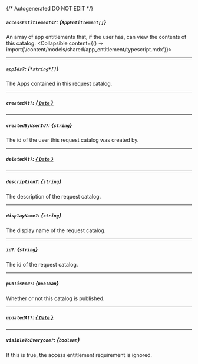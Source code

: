 {/* Autogenerated DO NOT EDIT  */}

##### `accessEntitlements?`: *{`AppEntitlement[]`}*
An array of app entitlements that, if the user has, can view the contents of this catalog.
<Collapsible content={() => import('/content/models/shared/app_entitlement/typescript.mdx')}>
</Collapsible>

---
##### `appIds?`: *{`*string*[]`}*
The Apps contained in this request catalog.

---
##### `createdAt?`: [*{ `Date` }*](https://developer.mozilla.org/en-US/docs/Web/JavaScript/Reference/Global_Objects/Date)

---
##### `createdByUserId?`: *{`string`}*
The id of the user this request catalog was created by.

---
##### `deletedAt?`: [*{ `Date` }*](https://developer.mozilla.org/en-US/docs/Web/JavaScript/Reference/Global_Objects/Date)

---
##### `description?`: *{`string`}*
The description of the request catalog.

---
##### `displayName?`: *{`string`}*
The display name of the request catalog.

---
##### `id?`: *{`string`}*
The id of the request catalog.

---
##### `published?`: *{`boolean`}*
Whether or not this catalog is published.

---
##### `updatedAt?`: [*{ `Date` }*](https://developer.mozilla.org/en-US/docs/Web/JavaScript/Reference/Global_Objects/Date)

---
##### `visibleToEveryone?`: *{`boolean`}*
If this is true, the access entitlement requirement is ignored.

